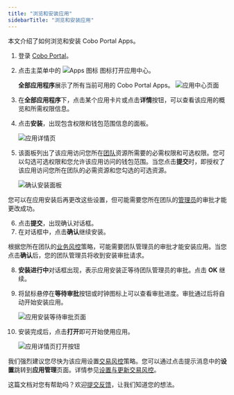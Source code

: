 ```yaml
---
title: "浏览和安装应用"
sidebarTitle: "浏览和安装应用"
---
```

本文介绍了如何浏览和安装 Cobo Portal Apps。

1. 登录 [Cobo Portal](https://portal.cobo.com/login)。
2. 点击主菜单中的 <img src="/cn/images/portal-apps/icon-apps.svg" className="icon" alt="Apps 图标"></img> 图标打开应用中心。

   **全部应用程序**展示了所有当前可用的 Cobo Portal Apps。
    <img src="/cn/images/portal-apps/apps-overview.png" className="screenshot_full_screen" alt="应用中心页面" />

3. 在**全部应用程序**下，点击某个应用卡片或点击**详情**按钮，可以查看该应用的概览和所需权限信息。
4. 点击**安装**，出现包含权限和钱包范围信息的面板。

    <img src="/cn/images/portal-apps/install.png" className="screenshot_full_screen" alt="应用详情页" />

5. 该面板列出了该应用访问您所在[团队](/cn/portal/organization/introduction)资源所需要的必需权限和可选权限。您可以勾选可选权限和您允许该应用访问的钱包范围。当您点击**提交**时，即授权了该应用访问您所在团队的必需资源和您勾选的可选资源。

    <img src="/cn/images/portal-apps/confirm-install.png" className="screenshot_full_screen" alt="确认安装面板" />

  <Note>您可以在应用安装后再更改这些设置，但可能需要您所在团队的<a href="/cn/portal/organization/roles-and-permissions">管理员</a>的审批才能更改成功。</Note>

6. 点击**提交**，出现确认对话框。
7. 在对话框中，点击**确认**继续安装。

  <Note>根据您所在团队的<a href="/cn/portal/risk-controls/governance-policies">业务风控</a>策略，可能需要团队管理员的审批才能安装应用。当您点击**确认**后，您的团队管理员将收到安装审批请求。</Note>

8. **安装进行中**对话框出现，表示应用安装正等待团队管理员的审批。点击 **OK** 继续。
9. 将鼠标悬停在**等待审批**按钮或时钟图标上可以查看审批进度。审批通过后将自动开始安装应用。 

    <img src="/cn/images/portal-apps/installing.png" className="screenshot_full_screen" alt="应用安装等待审批页面" />

10. 安装完成后，点击**打开**即可开始使用应用。

    <img src="/cn/images/portal-apps/open.png" className="screenshot_full_screen" alt="应用详情页打开按钮" />

  <Note>我们强烈建议您尽快为该应用设置<a href="/cn/portal/risk-controls/tx-policies-overview">交易风控</a>策略。您可以通过点击提示消息中的<b>设置</b>跳转到<b>应用管理</b>页面。详情参见<a href="/cn/portal/portal-apps/transaction-policies">设置与更新交易风控</a>。</Note>


<Tip>这篇文档对您有帮助吗？欢迎[提交反馈](https://forms.zohopublic.com/cobo/form/DocumentFeedbackForm/formperma/QvLOhxJv1_JMsJ-1dleZ8Itb_7rzN-LtgvsDdxosoVI)，让我们知道您的想法。</Tip>
